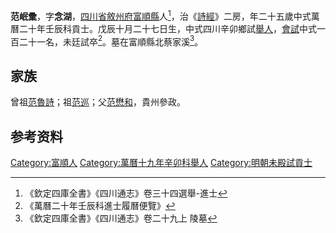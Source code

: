 {{明清人物信息框
| 姓名 = 范岷彚
| 原名 =
| 圖片名稱= 
| 圖片大小 =
| 圖片說明 = 
| 最高職務 =
| 國家 = 
| 爵位 =
| 籍貫 = [[四川省|四川省]][[敘州府|敘州府]][[富順縣|富順縣]]
| 族裔 = 
| 旗籍 = 
| 字號 = 
| 諡號 =
| 出生日期 = 戊辰十月二十七日
| 出生地點 =
| 逝世日期 = 
| 逝世地點 =
| 墓葬 =
| 配偶 = 
| 親屬 = 曾祖[[范魯詩|范魯詩]]，祖[[范巡|范巡]]，父[[范懋和|范懋和]]
| 出身 =
* 萬曆二十年壬辰科貢士
| 經歷 =
| 著作 =  
}}
'''范岷彚'''{{BD|1568年||1627年||}}，字'''念湖'''，[[四川省|四川省]][[敘州府|敘州府]][[富順縣|富順縣]]人<ref>《欽定四庫全書》《四川通志》卷三十四選舉-進士</ref>，治《[[詩經|詩經]]》二房，年二十五歲中式萬曆二十年壬辰科貢士。戊辰十月二十七日生，中式四川辛卯鄉試[[舉人|舉人]]，[[會試|會試]]中式一百二十一名，未廷試卒<ref>《萬曆二十年壬辰科進士履曆便覽》</ref>。墓在富順縣北蔡家溪<ref>《欽定四庫全書》《四川通志》卷二十九上 陵墓</ref>。

== 家族 ==
曾祖[[范魯詩|范魯詩]]；祖[[范巡|范巡]]；父[[范懋和|范懋和]]，貴州參政。

== 参考资料 ==
{{reflist}}

{{Authority control}}

{{DEFAULTSORT:Fan范}}

[[Category:富順人|Category:富順人]]
[[Category:萬曆十九年辛卯科舉人|Category:萬曆十九年辛卯科舉人]]
[[Category:明朝未殿試貢士|Category:明朝未殿試貢士]]


{{明朝人物小作品}}